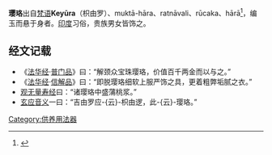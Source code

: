 '''璎珞'''出自[[梵语|梵语]]'''Keyūra'''（枳由罗）、muktā-hāra、ratnāvali、rūcaka、hārā<ref>{{cite web |author1=Digital Dictionary of Buddhism |title=瓔珞 |url=http://www.buddhism-dict.net/ddb/pcache/74id(b74d4-73de).html}}</ref>，编玉而悬于身者。[[印度|印度]]习俗，贵族男女皆饰之。

== 经文记载 ==
*《[[法华经|法华经]]·[[普门品|普门品]]》曰：“解颈众宝珠璎珞，价值百千两金而以与之。”
*《[[法华经|法华经]]·[[信解品|信解品]]》曰：“即脱璎珞细软上服严饰之具，更着粗弊垢腻之衣。”
*[[观无量寿经|观无量寿经]]曰：“诸璎珞中盛蒲桃浆。”
*[[玄应音义|玄应音义]]一曰：“吉由罗应-{云}-枳由逻，此-{云}-璎珞。”

[[Category:供养用法器|Category:供养用法器]]
